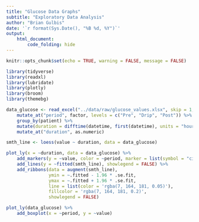 ```yaml
---
title: "Glucose Data Graphs"
subtitle: "Exploratory Data Analysis"
author: "Brian Gulbis"
date: '`r format(Sys.Date(), "%B %d, %Y")`'
output: 
    html_document:
        code_folding: hide
---
```


```r
knitr::opts_chunk$set(echo = TRUE, warning = FALSE, message = FALSE)
```

```r
library(tidyverse)
library(readxl)
library(lubridate)
library(plotly)
library(broom)
library(themebg)

data_glucose <- read_excel("../data/raw/glucose_values.xlsx", skip = 1, col_names = c("patient", "period", "datetime", "value")) %>%
    mutate_at("period", factor, levels = c("Pre", "Drip", "Post")) %>%
    group_by(patient) %>%
    mutate(duration = difftime(datetime, first(datetime), units = "hours")) %>%
    mutate_at("duration", as.numeric)
```

```r
smth_line <- loess(value ~ duration, data = data_glucose)

plot_ly(x = ~duration, data = data_glucose) %>%
    add_markers(y = ~value, color = ~period, marker = list(symbol = "circle-open")) %>%
    add_lines(y = ~fitted(smth_line), showlegend = FALSE) %>%
    add_ribbons(data = augment(smth_line),
                ymin = ~.fitted - 1.96 * .se.fit,
                ymax = ~.fitted + 1.96 * .se.fit,
                line = list(color = 'rgba(7, 164, 181, 0.05)'),
                fillcolor = 'rgba(7, 164, 181, 0.2)',
                showlegend = FALSE)
```

```r
plot_ly(data_glucose) %>%
    add_boxplot(x = ~period, y = ~value)
```
